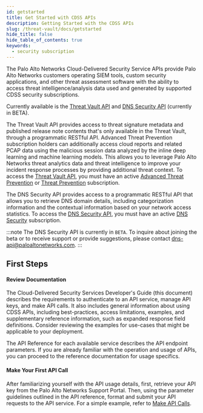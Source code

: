 ```yaml
---
id: getstarted
title: Get Started with CDSS APIs
description: Getting Started with the CDSS APIs
slug: /threat-vault/docs/getstarted
hide_title: false
hide_table_of_contents: true
keywords:
  - security subscription
---
```


The Palo Alto Networks Cloud-Delivered Security Service APIs provide Palo Alto Networks customers operating SIEM tools, custom security applications, and other threat assessment software with the ability to access threat intelligence/analysis data used and generated by supported CDSS security subscriptions.

Currently available is the [Threat Vault API](/cdss/threat-vault/api) and [DNS Security API](/cdss/dns-security/api) (currently in BETA).

The Threat Vault API provides access to threat signature metadata and published release note contents that's only available in the Threat Vault, through a programmatic RESTful API. Advanced Threat Prevention subscription holders can additionally access cloud reports and related PCAP data using the malicious session data analyzed by the inline deep learning and machine learning models. This allows you to leverage Palo Alto Networks threat analytics data and threat intelligence to improve your incident response processes by providing additional threat context. To access the [Threat Vault API](/cdss/threat-vault/api), you must have an active [Advanced Threat Prevention](https://docs.paloaltonetworks.com/pan-os/10-2/pan-os-admin/threat-prevention/about-threat-prevention/advanced-threat-prevention) or [Threat Prevention](https://docs.paloaltonetworks.com/pan-os/10-2/pan-os-admin/threat-prevention/about-threat-prevention) subscription.

The DNS Security API provides access to a programmatic RESTful API that allows you to retrieve DNS domain details, including categorization information and the contextual information based on your network access statistics. To access the [DNS Security API](/cdss/dns-security/api), you must have an active [DNS Security](https://docs.paloaltonetworks.com/pan-os/10-2/pan-os-admin/threat-prevention/about-threat-prevention/advanced-threat-prevention) subscription.

:::note
The DNS Security API is currently in `BETA`. To inquire about joining the beta or to receive support or provide suggestions, please contact dns-api@paloaltonetworks.com.
:::

## First Steps

#### Review Documentation

The Cloud-Delivered Security Services Developer's Guide (this document) describes the requirements to authenticate to an API service, manage API keys, and make API calls. It also includes general information about using CDSS APIs, including best-practices, access limitations, examples, and supplementary reference information, such as expanded response field definitions. Consider reviewing the examples for use-cases that might be applicable to your deployment.

The API Reference for each available service describes the API endpoint parameters. If you are already familiar with the operation and usage of APIs, you can proceed to the reference documentation for usage specifics.

#### Make Your First API Call

After familiarizing yourself with the API usage details, first, retrieve your API key from the Palo Alto Networks Support Portal. Then, using the parameter guidelines outlined in the API reference, format and submit your API requests to the API service. For a simple example, refer to [Make API Calls](/cdss/threat-vault/docs/api-call).
